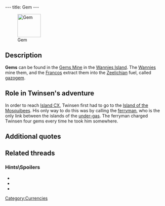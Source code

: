---
title: Gem
---

[[Image:Gem.gif|right|75px|thumb|Gem]]

{{Quote|
Quote=The gems are commonly used by the Francos to produce gazogem. But you can use it to pay for the ferryman's services.|
Character=Official description}}

==Description==
'''Gems''' can be found in the [[Gems Mine]] in the [[Wannies Island]]. The [[Wannies]] mine them, and the [[Francos]] extract them into the [[Zeelich|Zeelichian]] fuel, called [[gazogem]].

==Role in Twinsen's adventure==
In order to reach [[Island CX]], Twinsen first had to go to the [[Island of the Mosquibees]]. His only way to do this was by calling the [[ferryman]], who is the only link between the islands of the [[under-gas]]. The ferryman charged Twinsen four gems every time he took him somewhere.

==Additional quotes==
{{Quote|
Quote=Wannie representative. The race of the Wannies lives in the under-gas. They are the workers of the gem mine, from which gazogem is made. The mine is being run by the Building Company, under imperial supervision.|
Character=Plaque at [[Dark Monk's temple]]}}
{{Quote|
Quote=Franco representative. The Francos live on the island of the Francos, (what a surprise!), which is enshrouded by the gas swarming with monsters. The Francos refine the gems extracted in the under-gas, and turn them into gazogem, usable by all the vehicles of Zeelich.|
Character=Plaque at Dark Monk's temple}}
{{Quote|
Quote=Ferryman if you please,<br>take me across the raging seas,<br>for a few gems, I take your boat,<br>I cannot swim, I cannot float!!|
Character=The [[Ferryman's Song]]}}
{{Quote|
Quote=I don't have enough gems.|
Character=Twinsen}}
{{Quote|
Quote=Whoever wants to cross the ocean of fire must pay the price. Four gems is the fare. Where do you want to go?|
Character=[[The ferryman]]}}

==Related threads==
===Hints\Spoilers===
* {{thread|id=11469|title=help}}
* {{thread|id=7446|title=Not enough gems to go back to the Island of the Mosquibees after speaking to queen}}
* {{thread|id=768|title=really really need help}}

[[Category:Currencies]]